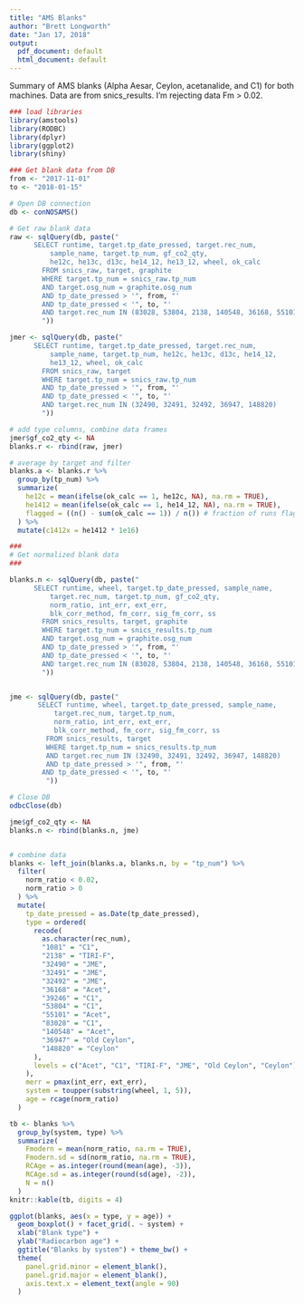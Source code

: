 ```yaml
---
title: "AMS Blanks"
author: "Brett Longworth"
date: "Jan 17, 2018"
output:
  pdf_document: default
  html_document: default
---
```


Summary of AMS blanks (Alpha Aesar, Ceylon, acetanalide, and C1) for both machines. Data are from snics_results. I'm rejecting data Fm > 0.02. 


```r
### load libraries
library(amstools)
library(RODBC)
library(dplyr)
library(ggplot2)
library(shiny)

### Get blank data from DB
from <- "2017-11-01"
to <- "2018-01-15"

# Open DB connection
db <- conNOSAMS()

# Get raw blank data
raw <- sqlQuery(db, paste("
      SELECT runtime, target.tp_date_pressed, target.rec_num, 
          sample_name, target.tp_num, gf_co2_qty, 
          he12c, he13c, d13c, he14_12, he13_12, wheel, ok_calc
        FROM snics_raw, target, graphite
      	WHERE target.tp_num = snics_raw.tp_num
        AND target.osg_num = graphite.osg_num
        AND tp_date_pressed > '", from, "'
        AND tp_date_pressed < '", to, "'
        AND target.rec_num IN (83028, 53804, 2138, 140548, 36168, 55101, 1081, 39246)
        "))

jmer <- sqlQuery(db, paste("
      SELECT runtime, target.tp_date_pressed, target.rec_num, 
          sample_name, target.tp_num, he12c, he13c, d13c, he14_12, 
          he13_12, wheel, ok_calc
        FROM snics_raw, target
      	WHERE target.tp_num = snics_raw.tp_num
        AND tp_date_pressed > '", from, "'
        AND tp_date_pressed < '", to, "'
        AND target.rec_num IN (32490, 32491, 32492, 36947, 148820)
        "))

# add type columns, combine data frames
jmer$gf_co2_qty <- NA
blanks.r <- rbind(raw, jmer)

# average by target and filter
blanks.a <- blanks.r %>%
  group_by(tp_num) %>%
  summarize(
    he12c = mean(ifelse(ok_calc == 1, he12c, NA), na.rm = TRUE),
    he1412 = mean(ifelse(ok_calc == 1, he14_12, NA), na.rm = TRUE),
    flagged = ((n() - sum(ok_calc == 1)) / n()) # fraction of runs flagged
  ) %>%
  mutate(c1412x = he1412 * 1e16)

###
# Get normalized blank data
###

blanks.n <- sqlQuery(db, paste("
      SELECT runtime, wheel, target.tp_date_pressed, sample_name,
          target.rec_num, target.tp_num, gf_co2_qty, 
          norm_ratio, int_err, ext_err, 
          blk_corr_method, fm_corr, sig_fm_corr, ss
        FROM snics_results, target, graphite
        WHERE target.tp_num = snics_results.tp_num
        AND target.osg_num = graphite.osg_num
        AND tp_date_pressed > '", from, "'
        AND tp_date_pressed < '", to, "'
        AND target.rec_num IN (83028, 53804, 2138, 140548, 36168, 55101, 1081, 39246)
        "))


jme <- sqlQuery(db, paste("
       SELECT runtime, wheel, target.tp_date_pressed, sample_name, 
           target.rec_num, target.tp_num,
           norm_ratio, int_err, ext_err,
           blk_corr_method, fm_corr, sig_fm_corr, ss
         FROM snics_results, target
         WHERE target.tp_num = snics_results.tp_num
         AND target.rec_num IN (32490, 32491, 32492, 36947, 148820)
         AND tp_date_pressed > '", from, "'
        AND tp_date_pressed < '", to, "'
         "))

# Close DB
odbcClose(db)

jme$gf_co2_qty <- NA
blanks.n <- rbind(blanks.n, jme)


# combine data
blanks <- left_join(blanks.a, blanks.n, by = "tp_num") %>%
  filter(
    norm_ratio < 0.02,
    norm_ratio > 0
  ) %>%
  mutate(
    tp_date_pressed = as.Date(tp_date_pressed),
    type = ordered(
      recode(
        as.character(rec_num),
        "1081" = "C1",
        "2138" = "TIRI-F",
        "32490" = "JME",
        "32491" = "JME",
        "32492" = "JME",
        "36168" = "Acet",
        "39246" = "C1",
        "53804" = "C1",
        "55101" = "Acet",
        "83028" = "C1",
        "140548" = "Acet",
        "36947" = "Old Ceylon",
        "148820" = "Ceylon"
      ),
      levels = c("Acet", "C1", "TIRI-F", "JME", "Old Ceylon", "Ceylon")
    ),
    merr = pmax(int_err, ext_err),
    system = toupper(substring(wheel, 1, 5)),
    age = rcage(norm_ratio)
  )
```

```r
tb <- blanks %>%
  group_by(system, type) %>%
  summarize(
    Fmodern = mean(norm_ratio, na.rm = TRUE),
    Fmodern.sd = sd(norm_ratio, na.rm = TRUE),
    RCAge = as.integer(round(mean(age), -3)),
    RCAge.sd = as.integer(round(sd(age), -2)),
    N = n()
  )
knitr::kable(tb, digits = 4)
```

```r
ggplot(blanks, aes(x = type, y = age)) +
  geom_boxplot() + facet_grid(. ~ system) +
  xlab("Blank type") +
  ylab("Radiocarbon age") +
  ggtitle("Blanks by system") + theme_bw() +
  theme(
    panel.grid.minor = element_blank(),
    panel.grid.major = element_blank(),
    axis.text.x = element_text(angle = 90)
  )
```
  


